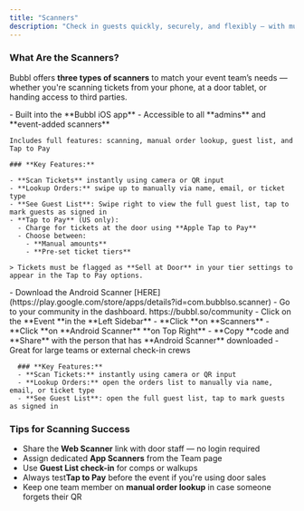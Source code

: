 ```yaml
---
title: "Scanners"
description: "Check in guests quickly, securely, and flexibly — with multiple scanning tools built for any setup."
---
```


### What Are the Scanners?

Bubbl offers **three types of scanners** to match your event team’s needs — whether you're scanning tickets from your phone, at a door tablet, or handing access to third parties.

<Tabs>
  <Tab title="iOS App">
    - Built into the **Bubbl iOS app**
    - Accessible to all **admins** and **event-added scanners**

    Includes full features: scanning, manual order lookup, guest list, and Tap to Pay

    ### **Key Features:**

    - **Scan Tickets** instantly using camera or QR input
    - **Lookup Orders:** swipe up to manually via name, email, or ticket type
    - **See Guest List**: Swipe right to view the full guest list, tap to mark guests as signed in
    - **Tap to Pay** (US only):
      - Charge for tickets at the door using **Apple Tap to Pay**
      - Choose between:
        - **Manual amounts**
        - **Pre-set ticket tiers**

    > Tickets must be flagged as **Sell at Door** in your tier settings to appear in the Tap to Pay options.
  </Tab>
  <Tab title="Android Scanner">
    - Download the Android Scanner [HERE](https://play.google.com/store/apps/details?id=com.bubblso.scanner)
    - Go to your community in the dashboard. https://bubbl.so/community
    - Click on the **Event **in the **Left Sidebar**
    - **Click **on **Scanners**
    - **Click **on **Android Scanner** **on Top Right**
    - **Copy **code and **Share** with the person that has **Android Scanner** downloaded
    - Great for large teams or external check-in crews

      ### **Key Features:**
      - **Scan Tickets:** instantly using camera or QR input
      - **Lookup Orders:** open the orders list to manually via name, email, or ticket type
      - **See Guest List**: open the full guest list, tap to mark guests as signed in
  </Tab>
</Tabs>

### Tips for Scanning Success

- Share the **Web Scanner** link with door staff — no login required
- Assign dedicated **App Scanners** from the Team page
- Use **Guest List check-in** for comps or walkups
- Always test**Tap to Pay**  before the event if you're using door sales
- Keep one team member on **manual order lookup** in case someone forgets their QR